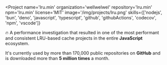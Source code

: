 
<Project
  name='lru.min'
  organization='wellwelwel'
  repository='lru.min'
  npm='lru.min'
  license='MIT'
  image='/img/projects/lru.png'
  skills={['nodejs', 'bun', 'deno', 'javascript', 'typescript', 'github', 'githubActions', 'codecov', 'npm', 'vscode']}
>

🔥 A performance investigation that resulted in one of <Link to='https://github.com/wellwelwel/lru.min/blob/main/benchmark/README.md'>the most performant and consistent</Link> LRU-based cache projects in the entire **JavaScript** ecosystem.

It's currently used by <Link to='https://github.com/wellwelwel/lru.min/network/dependents'>more than 170,000 public repositories</Link> on **GitHub** and is downloaded more than **5 million times** a month.

</Project>
